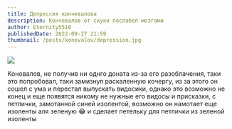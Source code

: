 ```yaml
---
title: Депрессия кончевалова
description: Кончевалов от скуки послабел мозгами
author: Eternity5510
publishedDate: 2022-09-27 21:59
thumbnail: /posts/konovalov/depression.jpg
---
```


<Image src='/posts/konovalov/depression.jpg' />

Коновалов, не получив ни однго доната из-за его разоблачения, таки это попробовал, таки замизнул
раскаленную кочергу, из за этого он сошел с ума и перестал выпускать видосики, однако это возможно
не конец и еще появятся никому не нужные его видосы и присказки, с петлички, замотанной синей
изолентой, возможно он намотает еще изоленты аля зеленую :joy: и сделает петельку для петлички из
зеленой изоленты
